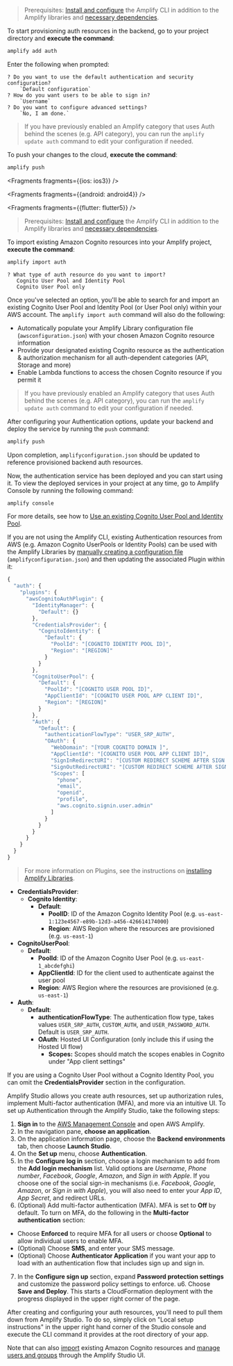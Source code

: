 <BlockSwitcher>
<Block name="Amplify CLI (Create)">

> Prerequisites: [Install and configure](/lib/project-setup/prereq/q/platform/ios/#install-and-configure-the-amplify-cli) the Amplify CLI in addition to the Amplify libraries and [necessary dependencies](/lib/auth/getting-started/q/platform/ios/#install-amplify-libraries).

To start provisioning auth resources in the backend, go to your project directory and **execute the command**:

```bash
amplify add auth
```

Enter the following when prompted:
```console
? Do you want to use the default authentication and security configuration?
    `Default configuration`
? How do you want users to be able to sign in?
    `Username`
? Do you want to configure advanced settings?
    `No, I am done.`
```

> If you have previously enabled an Amplify category that uses Auth behind the scenes (e.g. API category), you can run the `amplify update auth` command to edit your configuration if needed. 

To push your changes to the cloud, **execute the command**:

```bash
amplify push
```


<Fragments fragments={{ios: ios3}} />


<Fragments fragments={{android: android4}} />


<Fragments fragments={{flutter: flutter5}} />

</Block>

<Block name="Amplify CLI (Import)">

> Prerequisites: [Install and configure](/lib/project-setup/prereq/q/platform/ios/#install-and-configure-the-amplify-cli) the Amplify CLI in addition to the Amplify libraries and [necessary dependencies](/lib/auth/getting-started/q/platform/ios/#install-amplify-libraries).

To import existing Amazon Cognito resources into your Amplify project, **execute the command**:

```bash
amplify import auth
```
```console
? What type of auth resource do you want to import?
   Cognito User Pool and Identity Pool
   Cognito User Pool only
```

Once you've selected an option, you'll be able to search for and import an existing Cognito User Pool and Identity Pool (or User Pool only) within your AWS account.  The `amplify import auth` command will also do the following:
- Automatically populate your Amplify Library configuration file (`awsconfiguration.json`) with your chosen Amazon Cognito resource information
- Provide your designated existing Cognito resource as the authentication & authorization mechanism for all auth-dependent categories (API, Storage and more)
- Enable Lambda functions to access the chosen Cognito resource if you permit it

> If you have previously enabled an Amplify category that uses Auth behind the scenes (e.g. API category), you can run the `amplify update auth` command to edit your configuration if needed. 

After configuring your Authentication options, update your backend and deploy the service by running the `push` command:

```bash
amplify push
```

Upon completion, `amplifyconfiguration.json` should be updated to reference provisioned backend auth resources.

Now, the authentication service has been deployed and you can start using it. To view the deployed services in your project at any time, go to Amplify Console by running the following command:

```bash
amplify console
```
For more details, see how to [Use an existing Cognito User Pool and Identity Pool](/cli/auth/import).

</Block>

<Block name="Manual Configuration">

If you are not using the Amplify CLI, existing Authentication resources from AWS (e.g. Amazon Cognito UserPools or Identity Pools) can be used with the Amplify Libraries by [manually creating a configuration file](/lib/project-setup/use-existing-resources/q/platform/ios/#1-manually-create-the-amplify-configuration-file-for-your-ios-project) (`amplifyconfiguration.json`) and then updating the associated Plugin within it:  

```jsx
{
  "auth": {
    "plugins": {
      "awsCognitoAuthPlugin": {
        "IdentityManager": {
          "Default": {}
        },
        "CredentialsProvider": {
          "CognitoIdentity": {
            "Default": {
              "PoolId": "[COGNITO IDENTITY POOL ID]",
              "Region": "[REGION]"
            }
          }
        },
        "CognitoUserPool": {
          "Default": {
            "PoolId": "[COGNITO USER POOL ID]",
            "AppClientId": "[COGNITO USER POOL APP CLIENT ID]",
            "Region": "[REGION]"
          }
        },
        "Auth": {
          "Default": {
            "authenticationFlowType": "USER_SRP_AUTH",
            "OAuth": {
              "WebDomain": "[YOUR COGNITO DOMAIN ]",
              "AppClientId": "[COGNITO USER POOL APP CLIENT ID]",
              "SignInRedirectURI": "[CUSTOM REDIRECT SCHEME AFTER SIGN IN, e.g. myapp://]",
              "SignOutRedirectURI": "[CUSTOM REDIRECT SCHEME AFTER SIGN OUT, e.g. myapp://]",
              "Scopes": [
                "phone",
                "email",
                "openid",
                "profile",
                "aws.cognito.signin.user.admin"
              ]
            }
          }
        }
      }
    }
  }
}
```
> For more information on Plugins, see the instructions on [installing Amplify Libraries](/lib/project-setup/create-application/q/platform/ios/#2-install-amplify-libraries).

- **CredentialsProvider**:
  - **Cognito Identity**:
    - **Default**:
      - **PoolID**: ID of the Amazon Cognito Identity Pool (e.g. `us-east-1:123e4567-e89b-12d3-a456-426614174000`)
      - **Region**: AWS Region where the resources are provisioned (e.g. `us-east-1`)
- **CognitoUserPool**:
  - **Default**:
    - **PoolId**: ID of the Amazon Cognito User Pool (e.g. `us-east-1_abcdefghi`)
    - **AppClientId**: ID for the client used to authenticate against the user pool
    - **Region**: AWS Region where the resources are provisioned (e.g. `us-east-1`)
- **Auth**:
  - **Default**:
    - **authenticationFlowType**: The authentication flow type, takes values `USER_SRP_AUTH`, `CUSTOM_AUTH`, and `USER_PASSWORD_AUTH`. Default is `USER_SRP_AUTH`.
    - **OAuth**: Hosted UI Configuration (only include this if using the Hosted UI flow)
      - **Scopes:** Scopes should match the scopes enables in Cognito under "App client settings"
    
If you are using a Cognito User Pool without a Cognito Identity Pool, you can omit the **CredentialsProvider** section in the configuration.

</Block>

<Block name="Amplify Studio"> 

Amplify Studio allows you create auth resources, set up authorization rules, implement Multi-factor authentication (MFA), and more via an intuitive UI. To set up Authentication through the Amplify Studio, take the following steps: 

1. **Sign in** to the [AWS Management Console](https://console.aws.amazon.com/console/home) and open AWS Amplify.
2. In the navigation pane, **choose an application**.
3. On the application information page, choose the **Backend environments** tab, then choose **Launch Studio**.
4. On the **Set up** menu, choose **Authentication**.
5. In the **Configure log in** section, choose a login mechanism to add from the **Add login mechanism** list. Valid options are _Username_, _Phone number_, _Facebook_, _Google_, _Amazon_, and _Sign in with Apple_. If you choose one of the social sign-in mechanisms (i.e. _Facebook_, _Google_, _Amazon_, or _Sign in with Apple_), you will also need to enter your _App ID_, _App Secret_, and redirect URLs.
6. (Optional) Add multi-factor authentication (MFA). MFA is set to **Off** by default. To turn on MFA, do the following in the **Multi-factor authentication** section:
* Choose **Enforced** to require MFA for all users or choose **Optional** to allow individual users to enable MFA.
* (Optional) Choose **SMS**, and enter your SMS message.
* (Optional) Choose **Authenticator Application** if you want your app to load with an authentication flow that includes sign up and sign in.
7. In the **Configure sign up** section, expand **Password protection settings** and customize the password policy settings to enforce. u6. Choose **Save and Deploy**. This starts a CloudFormation deployment with the progress displayed in the upper right corner of the page.

<Callout warning>
After creating and configuring your auth resources, you'll need to pull them down from Amplify Studio.  To do so, simply click on "Local setup instructions" in the upper right hand corner of the Studio console and execute the CLI command it provides at the root directory of your app. 
</Callout>

Note that can also [import](https://docs.amplify.aws/console/auth/import/) existing Amazon Cognito resources and [manage users and groups](https://docs.amplify.aws/console/auth/user-management/) through the Amplify Studio UI. 

</Block>

</BlockSwitcher>
